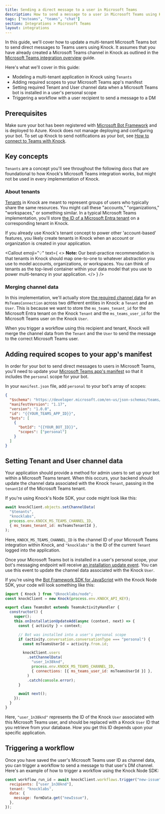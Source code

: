 ```yaml
---
title: Sending a direct message to a user in Microsoft Teams
description: How to send a message to a user in Microsoft Teams using Knock.
tags: ["msteams", "teams", "chat"]
section: Integrations > Microsoft Teams
layout: integrations
---
```


In this guide, we'll cover how to update a multi-tenant Microsoft Teams bot to send direct messages to Teams users using Knock. It assumes that you have already created a Microsoft Teams channel in Knock as outlined in the [Microsoft Teams integration overview](/integrations/chat/microsoft-teams/overview) guide.

Here's what we'll cover in this guide:

- Modeling a multi-tenant application in Knock using `Tenants`
- Adding required scopes to your Microsoft Teams app's manifest
- Setting required Tenant and User channel data when a Microsoft Teams bot is installed in a user's personal scope
- Triggering a workflow with a user recipient to send a message to a DM

## Prerequisites

Make sure your bot has been registered with <a href="https://dev.botframework.com/" target="_blank">Microsoft Bot Framework</a> and is deployed to Azure. Knock does not manage deploying and configuring your bot. To set up Knock to send notifications as your bot, see [How to connect to Teams with Knock](/integrations/chat/microsoft-teams/overview#how-to-connect-to-teams-with-knock).

## Key concepts

`Tenants` are a concept you'll see throughout the following docs that are foundational to how Knock's Microsoft Teams integration works, but might not be used in every implementation of Knock.

### About tenants

[Tenants](/concepts/tenants) in Knock are meant to represent groups of users who typically share the same resources. You might call these "accounts," "organizations," "workspaces," or something similar. In a typical Microsoft Teams implementation, you'll store [the ID of a Microsoft Entra tenant](https://learn.microsoft.com/en-us/entra/identity-platform/quickstart-create-new-tenant) on a corresponding tenant in Knock.

If you already use Knock's tenant concept to power other 'account-based' features, you likely create tenants in Knock when an account or organization is created in your application.

<Callout
  emoji="💡"
  text={
    <>
      <strong>Note: </strong>
      Our best-practice recommendation is that tenants in Knock should map one-to-one
      to whatever abstraction you use to model accounts, organizations, or workspaces.
      You can think of tenants as the top-level container within your data model
      that you use to power multi-tenancy in your application.
    </>
  }
/>

### Merging channel data

In this implementation, we'll actually store [the required channel data](/integrations/chat/microsoft-teams/overview#channel-data-requirements) for an `MsTeamsConnection` across two different entities in Knock: a `Tenant` and an `User`. This is because we want to store the `ms_teams_tenant_id` for the Microsoft Entra tenant on the Knock `Tenant` and the `ms_teams_user_id` for the Microsoft Teams user on the Knock `User`.

When you trigger a workflow using this recipient and tenant, Knock will merge the channel data from the `Tenant` and the `User` to send the message to the correct Microsoft Teams user.

## Adding required scopes to your app's manifest

In order for your bot to send direct messages to users in Microsoft Teams, you'll need to update your <a href="https://learn.microsoft.com/en-us/microsoftteams/platform/resources/schema/manifest-schema" target="_blank">Microsoft Teams app's manifest</a> so that it includes the `personal` scope for your bot.

In your `manifest.json` file, add `personal` to your bot's array of scopes:

```json
{
  "$schema": "https://developer.microsoft.com/en-us/json-schemas/teams/v1.17/MicrosoftTeams.schema.json",
  "manifestVersion": "1.17",
  "version": "1.0.0",
  "id": "{{YOUR_TEAMS_APP_ID}}",
  "bots": [
    {
      "botId": "{{YOUR_BOT_ID}}",
      "scopes": ["personal"]
    }
  ]
}
```

## Setting Tenant and User channel data

Your application should provide a method for admin users to set up your bot within a Microsoft Teams tenant. When this occurs, your backend should update the channel data associated with the Knock `Tenant`, passing in the `tenantId` of the Microsoft Teams tenant.

If you're using Knock's Node SDK, your code might look like this:

```javascript
await knockClient.objects.setChannelData(
  "$tenants",
  "knocklabs",
  process.env.KNOCK_MS_TEAMS_CHANNEL_ID,
  { ms_teams_tenant_id: msTeamsTenantId },
);
```

Here, `KNOCK_MS_TEAMS_CHANNEL_ID` is the channel ID of your Microsoft Teams integration within Knock, and `"knocklabs"` is the ID of the current `Tenant` logged into the application.

Once your Microsoft Teams bot is installed in a user's personal scope, your bot's messaging endpoint will receive <a href="https://learn.microsoft.com/en-us/microsoftteams/platform/bots/how-to/conversations/subscribe-to-conversation-events#installation-update-event">an installation update event</a>. You can use this event to update the channel data associated with the Knock `User`.

If you're using the [Bot Framework SDK for JavaScript](https://github.com/microsoft/botbuilder-js) with the Knock Node SDK, your code will look something like this:

```javascript
import { Knock } from "@knocklabs/node";
const knockClient = new Knock(process.env.KNOCK_API_KEY);

export class TeamsBot extends TeamsActivityHandler {
  constructor() {
    super();
    this.onInstallationUpdateAdd(async (context, next) => {
      const { activity } = context;

      // Bot was installed into a user's personal scope
      if (activity.conversation.conversationType === "personal") {
        const msTeamsUserId = activity.from.id;

        knockClient.users
          .setChannelData(
            "user_1n38knd",
            process.env.KNOCK_MS_TEAMS_CHANNEL_ID,
            { connections: [{ ms_teams_user_id: msTeamsUserId }] },
          )
          .catch(console.error);
      }

      await next();
    });
  }
}
```

Here, `"user_1n38knd"` represents the ID of the Knock `User` associated with this Microsoft Teams user, and should be replaced with a Knock `User` ID that you retrieve from your database. How you get this ID depends upon your specific application.

## Triggering a workflow

Once you have saved the user's Microsoft Teams user ID as channel data, you can trigger a workflow to send a message to that user's DM channel. Here's an example of how to trigger a workflow using the Knock Node SDK:

```javascript
const workflow_run_id = await knockClient.workflows.trigger("new-issue", {
  recipients: ["user_1n38knd"],
  tenant: "knocklabs",
  data: {
    message: formData.get("newIssue"),
  },
});
```
